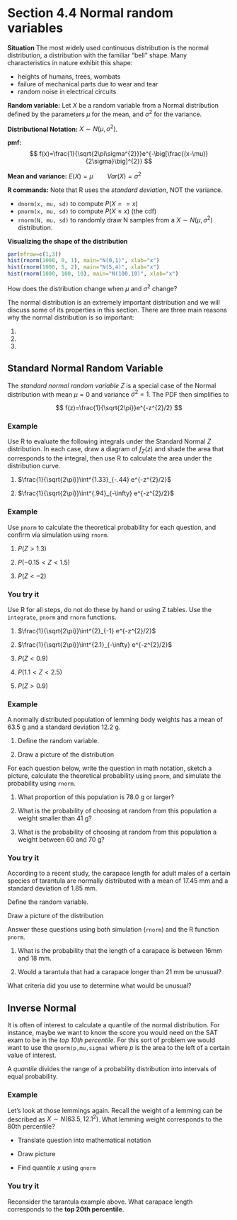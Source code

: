# Section 4.4 Normal random variables

**Situation** The most widely used continuous distribution is the normal distribution, a distribution with the familiar "bell" shape. Many characteristics in nature exhibit this shape: 

* heights of humans, trees, wombats
* failure of mechanical parts due to wear and tear
* random noise in electrical circuits

**Random variable:** Let $X$ be a random variable from a Normal distribution defined by the parameters $\mu$ for the mean, and $\sigma^{2}$ for the variance. 

**Distributional Notation:** $X \sim N(\mu, \sigma^{2})$. 

**pmf:** 
$$
f(x)=\frac{1}{\sqrt{2\pi\sigma^{2}}}e^{-\big[\frac{(x-\mu)}{2\sigma}\big]^{2}}
$$

**Mean and variance:** $E(X) = \mu \qquad Var(X) = \sigma^{2}$

\singlespace
**R commands:** Note that R uses the _standard deviation_, NOT the variance. 

* `dnorm(x, mu, sd)` to compute $P(X == x)$ 
* `pnorm(x, mu, sd)` to compute $P(X\leq x)$ (the cdf)
* `rnorm(N, mu, sd)` to randomly draw N samples from a $X \sim N(\mu, \sigma^{2})$ distribution. 

**Visualizing the shape of the distribution**
```r
par(mfrow=c(1,3))
hist(rnorm(1000, 0, 1), main="N(0,1)", xlab="x")
hist(rnorm(1000, 5, 2), main="N(5,4)", xlab="x")
hist(rnorm(1000, 100, 10), main="N(100,10)", xlab="x")
```
How does the distribution change when $\mu$ and $\sigma^{2}$ change? 
\doublespace

\newpage

The normal distribution is an extremely important distribution and we will discuss some of its properties in this section.  There are three main reasons why the normal distribution is so important:

1.
\vspace{3cm}
2. 
\vspace{3cm}
3. 
\vspace{3cm}


\newpage

## Standard Normal Random Variable
The _standard normal random variable Z_ is a special case of the Normal distribution with mean $\mu = 0$ and variance $\sigma^{2}=1$. The PDF then simplifies to

$$
f(z)=\frac{1}{\sqrt{2\pi}}e^{-z^{2}/2}
$$

### Example
Use R to evaluate the following integrals under the Standard Normal $Z$ distribution. In each case, draw a diagram of $f_{Z}(z)$ and shade the area that corresponds to the integral, then use R to calculate the area under the distribution curve. 

1. $\frac{1}{\sqrt{2\pi}}\int^{1.33}_{-.44} e^{-z^{2}/2}$

\vspace{4cm}

2. $\frac{1}{\sqrt{2\pi}}\int^{.94}_{-\infty} e^{-z^{2}/2}$

\newpage

### Example
Use `pnorm` to calculate the theoretical probability for each question, and confirm via simulation using `rnorm`.

1. $P(Z > 1.3)$

\vspace{4cm}

2. $P(-0.15 < Z < 1.5)$ 

\vspace{4cm}

3. $P(Z < -2)$ 


\newpage

### You try it
Use R for all steps, do not do these by hand or using Z tables. Use the `integrate`, `pnorm` and `rnorm` functions. 

1. $\frac{1}{\sqrt{2\pi}}\int^{2}_{-1} e^{-z^{2}/2}$

\vspace{3cm}

2. $\frac{1}{\sqrt{2\pi}}\int^{2.1}_{-\infty} e^{-z^{2}/2}$

\vspace{3cm}

3. $P(Z < 0.9)$

\vspace{3cm}

4. $P(1.1 < Z < 2.5)$ 

\vspace{3cm}

5. $P(Z > 0.9)$

\newpage

### Example
A normally distributed population of lemming body weights has a mean of 63.5 g and a standard deviation 12.2 g. 

1. Define the random variable. 
\vspace{1cm}

2. Draw a picture of the distribution

\vspace{2cm}

For each question below, write the question in math notation, sketch a picture, calculate the theoretical probability using `pnorm`, and simulate the probability using `rnorm`. 

1. What proportion of this population is 78.0 g or larger?
\vspace{3cm}


2. What is the probability of choosing at random from  this population a weight smaller than 41 g?
\vspace{3cm}


3. What is the probability of choosing at random from this population a weight between 60 and 70 g?
\vspace{3cm}

\newpage

### You try it
According to a recent study, the carapace length for adult males of a certain species of tarantula are normally distributed with a mean of 17.45 mm and a standard deviation of 1.85 mm. 

Define the random variable. 
\vspace{2cm}

Draw a picture of the distribution

\vspace{2cm}


Answer these questions using both simulation (`rnorm`) and the R function `pnorm`.

1. What is the probability that the length of a carapace is between 16mm and 18 mm.

\vspace{4cm}

2. Would a tarantula that had a carapace longer than 21 mm be unusual? 


\vspace{5cm}

What criteria did you use to determine what would be unusual? 




\newpage

## Inverse Normal

It is often of interest to calculate a quantile of the normal distribution.  For instance, maybe we want to know the score you would need on the SAT exam to be in the *top 10th percentile*. For this sort of problem we would want to use the `qnorm(p,mu,sigma)` where $p$ is the area to the left of a certain value of interest.

A _quantile_ divides the range of a probability distribution into intervals of equal probability. 

\vspace{2cm}

### Example
Let's look at those lemmings again. Recall the weight of a lemming can be described as $X \sim N(63.5, 12.1^{2})$. What lemming weight corresponds to the 80th percentile? 

* Translate question into mathematical notation

\vspace{2cm}

* Draw picture 

\vspace{2cm}

* Find quantile $x$ using `qnorm`

\vspace{2cm}


### You try it
Reconsider the tarantula example above. What carapace length corresponds to the **top 20th percentile**.



